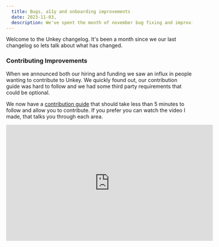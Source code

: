 ```yaml
---
  title: Bugs, a11y and onboarding improvements
  date: 2023-11-03,
  description: We've spent the month of november bug fixing and improving flows.
---
```


Welcome to the Unkey changelog. It's been a month since we our last changelog so lets talk about what has changed.

### Contributing Improvements

When we announced both our hiring and funding we saw an influx in people wanting to contribute to Unkey. We quickly found out, our contribution guide was hard to follow and we had some third party requirements that could be optional.

We now have a [contribution guide](https://unkey.dev/docs/contributing/getting-started) that should take less than 5 minutes to follow and allow you to contribute. If you prefer you can watch the video I made, that talks you through each area.

<div className="flex justify-center align-center">
<iframe width="560" height="315" src="https://www.youtube-nocookie.com/embed/V36culpgpLE?si=c5JMq-baTNzSNk7e" title="YouTube video player" frameBorder="0" allow="accelerometer; autoplay; clipboard-write; encrypted-media; gyroscope; picture-in-picture; web-share" allowFullScreen></iframe>
</div>
